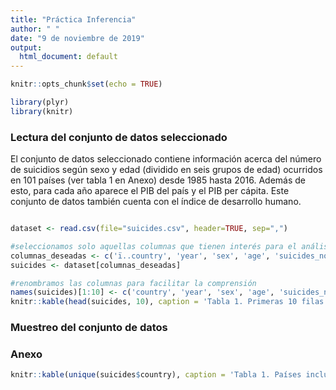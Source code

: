 ```yaml
---
title: "Práctica Inferencia"
author: " "
date: "9 de noviembre de 2019"
output: 
  html_document: default
---
```


```r
knitr::opts_chunk$set(echo = TRUE)
```

```r
library(plyr)
library(knitr)
```

### Lectura del conjunto de datos seleccionado

El conjunto de datos seleccionado contiene información acerca del número de suicidios según sexo y edad (dividido en seis grupos de edad) ocurridos en 101 países (ver tabla 1 en Anexo) desde 1985 hasta 2016. Además de esto, para cada año aparece el PIB del país y el PIB per cápita. Este conjunto de datos también cuenta con el índice de desarrollo humano. 

```r
```

```r
dataset <- read.csv(file="suicides.csv", header=TRUE, sep=",")

#seleccionamos solo aquellas columnas que tienen interés para el análisis
columnas_deseadas <- c('ï..country', 'year', 'sex', 'age', 'suicides_no', 'population', 'suicides.100k.pop', 'country.year', 'gdp_for_year....', 'gdp_per_capita....')
suicides <- dataset[columnas_deseadas]

#renombramos las columnas para facilitar la comprensión
names(suicides)[1:10] <- c('country', 'year', 'sex', 'age', 'suicides_no', 'population', 'suicides_100k_pop', 'HDI_for_year', 'gdp_for_year ($)', 'gdp_per_capita ($)')
knitr::kable(head(suicides, 10), caption = 'Tabla 1. Primeras 10 filas del conjunto de datos')
```


### Muestreo del conjunto de datos

### Anexo
```r
knitr::kable(unique(suicides$country), caption = 'Tabla 1. Países incluídos en la base de datos')
```

